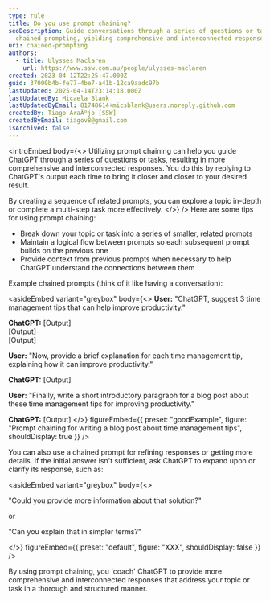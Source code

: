 ```yaml
---
type: rule
title: Do you use prompt chaining?
seoDescription: Guide conversations through a series of questions or tasks using
  chained prompting, yielding comprehensive and interconnected responses.
uri: chained-prompting
authors:
  - title: Ulysses Maclaren
    url: https://www.ssw.com.au/people/ulysses-maclaren
created: 2023-04-12T22:25:47.000Z
guid: 37000b4b-fe77-4be7-a41b-12ca9aadc97b
lastUpdated: 2025-04-14T23:14:18.000Z
lastUpdatedBy: Micaela Blank
lastUpdatedByEmail: 81748614+micsblank@users.noreply.github.com
createdBy: Tiago AraÃºjo [SSW]
createdByEmail: tiagov8@gmail.com
isArchived: false
---
```

<introEmbed
  body={<>
Utilizing prompt chaining can help you guide ChatGPT through a series of questions or tasks, resulting in more comprehensive and interconnected responses. You do this by replying to ChatGPT's output each time to bring it closer and closer to your desired result.

By creating a sequence of related prompts, you can explore a topic in-depth or complete a multi-step task more effectively.
  </>}
/>
Here are some tips for using prompt chaining:

* Break down your topic or task into a series of smaller, related prompts
* Maintain a logical flow between prompts so each subsequent prompt builds on the previous one
* Provide context from previous prompts when necessary to help ChatGPT understand the connections between them

Example chained prompts (think of it like having a conversation):

<asideEmbed
  variant="greybox"
  body={<>
    **User:** "ChatGPT, suggest 3 time management tips that can help improve productivity."

**ChatGPT:**
  \[Output]\
  \[Output]\
  \[Output]

**User:** "Now, provide a brief explanation for each time management tip, explaining how it can improve productivity."

**ChatGPT:** \[Output]

**User:** "Finally, write a short introductory paragraph for a blog post about these time management tips for improving productivity."

**ChatGPT:** \[Output]
  </>}
  figureEmbed={{
    preset: "goodExample",
    figure: "Prompt chaining for writing a blog post about time management tips",
    shouldDisplay: true
  }}
/>

You can also use a chained prompt for refining responses or getting more details. If the initial answer isn't sufficient, ask ChatGPT to expand upon or clarify its response, such as:

<asideEmbed
  variant="greybox"
  body={<>
    
"Could you provide more information about that solution?"

or

"Can you explain that in simpler terms?"

  </>}
  figureEmbed={{
    preset: "default",
    figure: "XXX",
    shouldDisplay: false
  }}
/>

By using prompt chaining, you 'coach' ChatGPT to provide more comprehensive and interconnected responses that address your topic or task in a thorough and structured manner.
